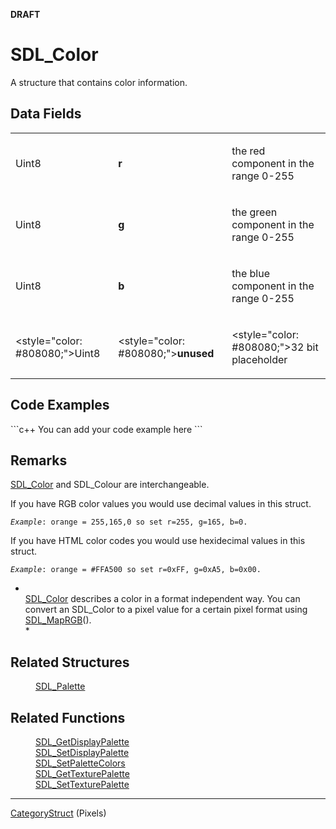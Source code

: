 <!-- pragma section-numbers off -->
<!-- pragma disable-camelcase -->
'''DRAFT'''

= SDL_Color =
A structure that contains color information.


== Data Fields ==
{|
|Uint8
|'''r'''
|the red component in the range 0-255
|-
|Uint8
|'''g'''
|the green component in the range 0-255
|-
|Uint8
|'''b'''
|the blue component in the range 0-255
|-
|<style="color: #808080;">Uint8
|<style="color: #808080;">'''unused'''
|<style="color: #808080;">32 bit placeholder
|}

== Code Examples ==
```c++
You can add your code example here
```

== Remarks ==
[[SDL_Color]] and SDL_<code></code>Colour are interchangeable.

If you have RGB color values you would use decimal values in this struct.  
 ''Example'': orange = 255,165,0 so set r=255, g=165, b=0.  
If you have HTML color codes you would use hexidecimal values in this struct.  
 ''Example'': orange = #FFA500 so set r=0xFF, g=0xA5, b=0x00.

*<br/>[[SDL_Color]] describes a color in a format independent way. You can convert an SDL_Color to a pixel value for a certain pixel format using [[SDL_MapRGB]]().<br/>*

== Related Structures ==
:[[SDL_Palette]]

== Related Functions ==
:[[SDL_GetDisplayPalette]]
:[[SDL_SetDisplayPalette]]
:[[SDL_SetPaletteColors]]
:[[SDL_GetTexturePalette]]
:[[SDL_SetTexturePalette]]

----
[[CategoryStruct]] (Pixels)
